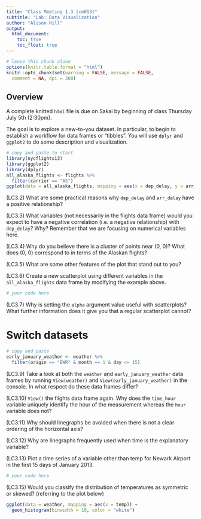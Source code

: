 ```yaml
---
title: "Class Meeting 1.3 (cm013)"
subtitle: "Lab: Data Visualization"
author: "Alison Hill"
output: 
  html_document:
    toc: true
    toc_float: true
---
```

```r
# leave this chunk alone
options(knitr.table.format = "html") 
knitr::opts_chunk$set(warning = FALSE, message = FALSE, 
  comment = NA, dpi = 300)
```

## Overview

A complete knitted `html` file is due on Sakai by beginning of class Thursday July 5th (2:30pm).

The goal is to explore a new-to-you dataset. In particular, to begin to establish a workflow for data frames or “tibbles”. You will use `dplyr` and `ggplot2` to do some description and visualization.

```r
# copy and paste to start
library(nycflights13)
library(ggplot2)
library(dplyr)
all_alaska_flights <- flights %>% 
  filter(carrier == "AS")
ggplot(data = all_alaska_flights, mapping = aes(x = dep_delay, y = arr_delay))
```


(LC3.2) What are some practical reasons why `dep_delay` and `arr_delay` have a positive relationship?

(LC3.3) What variables (not necessarily in the flights data frame) would you expect to have a negative correlation (i.e. a negative relationship) with `dep_delay`? Why? Remember that we are focusing on numerical variables here.

(LC3.4) Why do you believe there is a cluster of points near (0, 0)? What does (0, 0) correspond to in terms of the Alaskan flights?

(LC3.5) What are some other features of the plot that stand out to you?

(LC3.6) Create a new scatterplot using different variables in the `all_alaska_flights` data frame by modifying the example above.

```r
# your code here
```


(LC3.7) Why is setting the `alpha` argument value useful with scatterplots? What further information does it give you that a regular scatterplot cannot?

# Switch datasets

```r
# copy and paste
early_january_weather <- weather %>% 
  filter(origin == "EWR" & month == 1 & day <= 15)
```


(LC3.9) Take a look at both the `weather` and `early_january_weather` data frames by running `View(weather)` and `View(early_january_weather)` in the console. In what respect do these data frames differ?

(LC3.10) `View()` the flights data frame again. Why does the `time_hour` variable uniquely identify the hour of the measurement whereas the `hour` variable does not?

(LC3.11) Why should linegraphs be avoided when there is not a clear ordering of the horizontal axis?

(LC3.12) Why are linegraphs frequently used when time is the explanatory variable?

(LC3.13) Plot a time series of a variable other than temp for Newark Airport in the first 15 days of January 2013.

```r
# your code here
```


(LC3.15) Would you classify the distribution of temperatures as symmetric or skewed? (referring to the plot below)

```r
ggplot(data = weather, mapping = aes(x = temp)) +
  geom_histogram(binwidth = 10, color = "white")
```